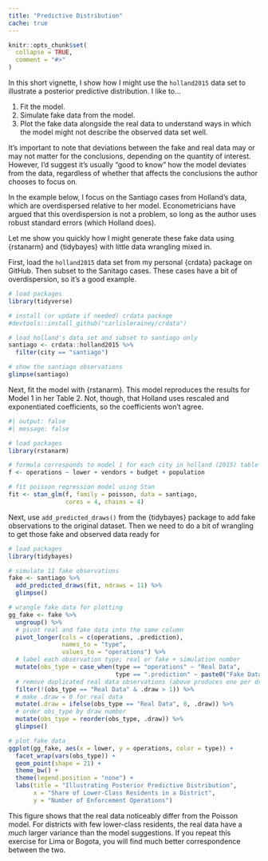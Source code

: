 ```yaml
---
title: "Predictive Distribution"
cache: true
---
```



```r
knitr::opts_chunk$set(
  collapse = TRUE,
  comment = "#>"
)
```

In this short vignette, I show how I might use the `holland2015` data set to illustrate a posterior predictive distribution. I like to...

1. Fit the model.
2. Simulate fake data from the model.
3. Plot the fake data alongside the real data to understand ways in which the model might not describe the observed data set well. 

It's important to note that deviations between the fake and real data may or may not matter for the conclusions, depending on the quantity of interest. However, I'd suggest it's usually "good to know" how the model deviates from the data, regardless of whether that affects the conclusions the author chooses to focus on.

In the example below, I focus on the Santiago cases from Holland's data, which are overdispersed relative to her model. Econometricians have argued that this overdispersion is not a problem, so long as the author uses robust standard errors (which Holland does).

Let me show you quickly how I might generate these fake data using {rstanarm} and {tidybayes} with little data wrangling mixed in.

First, load the `holland2015` data set from my personal {crdata} package on GitHub. Then subset to the Sanitago cases. These cases have a bit of overdispersion, so it's a good example.

```r

# load packages
library(tidyverse)

# install (or update if needed) crdata package
#devtools::install_github("carlislerainey/crdata")

# load holland's data set and subset to santiago only
santiago <- crdata::holland2015 %>%
  filter(city == "santiago")

# show the santiago observations
glimpse(santiago)
```

Next, fit the model with {rstanarm}. This model reproduces the results for Model 1 in her Table 2. Not, though, that Holland uses rescaled and exponentiated coefficients, so the coefficients won't agree.

```r
#| output: false
#| message: false

# load packages
library(rstanarm)

# formula corresponds to model 1 for each city in holland (2015) table 2
f <- operations ~ lower + vendors + budget + population

# fit poisson regression model using Stan
fit <- stan_glm(f, family = poisson, data = santiago, 
                cores = 4, chains = 4)
```

Next, use `add_predicted_draws()` from the {tidybayes} package to add fake observations to the original dataset. Then we need to do a bit of wrangling to get those fake and observed data ready for 

```r
# load packages
library(tidybayes)

# simulate 11 fake observations 
fake <- santiago %>%
  add_predicted_draws(fit, ndraws = 11) %>%
  glimpse()

# wrangle fake data for plotting
gg_fake <- fake %>%
  ungroup() %>%
  # pivot real and fake data into the same column
  pivot_longer(cols = c(operations, .prediction), 
               names_to = "type", 
               values_to = "operations") %>%
  # label each observation type; real or fake + simulation number
  mutate(obs_type = case_when(type == "operations" ~ "Real Data", 
                              type == ".prediction" ~ paste0("Fake Data #", .draw))) %>%
  # remove duplicated real data observations (above produces one per draw)
  filter(!(obs_type == "Real Data" & .draw > 1)) %>%
  # make .draw = 0 for real data
  mutate(.draw = ifelse(obs_type == "Real Data", 0, .draw)) %>%
  # order obs_type by draw number
  mutate(obs_type = reorder(obs_type, .draw)) %>%
  glimpse()

# plot fake data
ggplot(gg_fake, aes(x = lower, y = operations, color = type)) + 
  facet_wrap(vars(obs_type)) + 
  geom_point(shape = 21) + 
  theme_bw() + 
  theme(legend.position = "none") + 
  labs(title = "Illustrating Posterior Predictive Distribution", 
       x = "Share of Lower-Class Residents in a District",
       y = "Number of Enforcement Operations")
```
This figure shows that the real data noticeably differ from the Poisson model. For districts with few lower-class residents, the real data have a *much* larger variance than the model suggestions. If you repeat this exercise for Lima or Bogota, you will find much better correspondence between the two.
